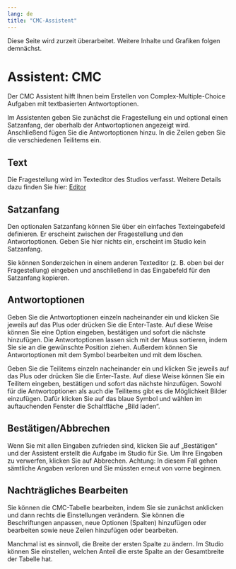 ```yaml
---
lang: de
title: "CMC-Assistent"
---
```


::: {.callout-caution}
Diese Seite wird zurzeit überarbeitet. Weitere Inhalte und Grafiken folgen demnächst.
:::

# Assistent: CMC 

Der CMC Assistent hilft Ihnen beim Erstellen von Complex-Multiple-Choice Aufgaben mit textbasierten Antwortoptionen.
 
Im Assistenten geben Sie zunächst die Fragestellung ein und optional einen Satzanfang, der oberhalb der Antwortoptionen angezeigt wird. Anschließend fügen Sie die Antwortoptionen hinzu. In die Zeilen geben Sie die verschiedenen Teilitems ein.

## Text

Die Fragestellung wird im Texteditor des Studios verfasst. Weitere Details dazu finden Sie hier: [Editor](../Medienelemente/Text/index.qmd)

## Satzanfang

Den optionalen Satzanfang können Sie über ein einfaches Texteingabefeld definieren. Er erscheint zwischen der Fragestellung und den Antwortoptionen. Geben Sie hier nichts ein, erscheint im Studio kein Satzanfang.

::: {.callout-note}
Sie können Sonderzeichen in einem anderen Texteditor (z. B. oben bei der Fragestellung) eingeben und anschließend in das Eingabefeld für den Satzanfang kopieren.
::: 

## Antwortoptionen
 
Geben Sie die Antwortoptionen einzeln nacheinander ein und klicken Sie jeweils auf das Plus oder drücken Sie die Enter-Taste. Auf diese Weise können Sie eine Option eingeben, bestätigen und sofort die nächste hinzufügen.
Die Antwortoptionen lassen sich mit der Maus sortieren, indem Sie sie an die gewünschte Position ziehen. Außerdem können Sie Antwortoptionen mit dem  Symbol bearbeiten und mit dem  löschen.

Geben Sie die Teilitems einzeln nacheinander ein und klicken Sie jeweils auf das Plus oder drücken Sie die Enter-Taste. Auf diese Weise können Sie ein Teilitem eingeben, bestätigen und sofort das nächste hinzufügen.
Sowohl für die Antwortoptionen als auch die Teilitems gibt es die Möglichkeit Bilder einzufügen. Dafür klicken Sie auf das blaue Symbol und wählen im auftauchenden Fenster die Schaltfläche „Bild laden“. 

## Bestätigen/Abbrechen

Wenn Sie mit allen Eingaben zufrieden sind, klicken Sie auf „Bestätigen“ und der Assistent erstellt die Aufgabe im Studio für Sie. Um Ihre Eingaben zu verwerfen, klicken Sie auf Abbrechen. Achtung: In diesem Fall gehen sämtliche Angaben verloren und Sie müssten erneut von vorne beginnen. 

## Nachträgliches Bearbeiten

Sie können die CMC-Tabelle bearbeiten, indem Sie sie zunächst anklicken und dann rechts die Einstellungen verändern. Sie können die Beschriftungen anpassen, neue Optionen (Spalten) hinzufügen oder bearbeiten sowie neue Zeilen hinzufügen oder bearbeiten.

Manchmal ist es sinnvoll, die Breite der ersten Spalte zu ändern. Im Studio können Sie einstellen, welchen Anteil die erste Spalte an der Gesamtbreite der Tabelle hat.
